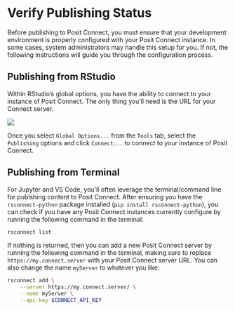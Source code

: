 # Verify Publishing Status

Before publishing to Posit Connect, you must ensure that your development environment is properly configured with your Posit Connect instance. In some cases, system administrators may handle this setup for you. If not, the following instructions will guide you through the configuration process.

## Publishing from RStudio

Within RStudio's global options, you have the ability to connect to your instance of Posit Connect. The only thing you'll need is the URL for your Connect server.

![](images/rstudio-publishing-status.png){#rstudio-publishing-status fig-align="center"}

Once you select `Global Options...` from the `Tools` tab, select the `Publishing` options and click `Connect...` to connect to your instance of Posit Connect.

## Publishing from Terminal

For Jupyter and VS Code, you'll often leverage the terminal/command line for publshing content to Posit Connect. After ensuring you have the `rsconnect-python` package installed (`pip install rsconnect-python`), you can check if you have any Posit Connect instances currently configure by running the following command in the terminal:

``` bash
rsconnect list
```

If nothing is returned, then you can add a new Posit Connect server by running the following command in the terminal, making sure to replace `https://my.connect.server` with your Posit Connect server URL. You can also change the name `myServer` to whatever you like:

``` bash
rsconnect add \
    --server https://my.connect.server/ \
    --name myServer \
    --api-key $CONNECT_API_KEY
```
